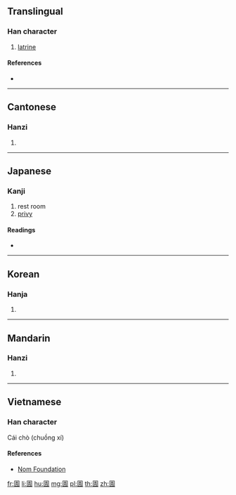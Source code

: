 {{character info/new}}
==Translingual==

===Han character===
{{Han char|rn=31|rad=囗|as=08|sn=11|four=60227|canj=WQMB|ids=⿴囗青}}

# [[latrine]]

====References====
* {{Han ref|kx=0219.150|dkj=04797|dj=0447.080|hdz=10720.060|uh=570A|ud=22282|bh=D4AB|bd=54443}}

----

==Cantonese==

===Hanzi===
{{yue-hanzi|jyut=[[cing1]]|y=ching1}}

# {{defn|lang=yue|sort=囗08}}

----

==Japanese==

===Kanji===
{{ja-kanji|grade=|rs=囗08}}

# rest room
# [[privy]]

====Readings====
* {{ja-readings|on=[[せい]] (sei), [[しょう]] (shō)|kun=[[かわや]] (kawaya)}}

----

==Korean==

===Hanja===
{{ko-hanja|hangeul=청|rv=cheong|mr=ch'ŏng}}

# {{defn|lang=ko|sort=囗08}}

----

==Mandarin==

===Hanzi===
{{cmn-hanzi|pin=[[qīng]] ([[qing1]])|wg=ch'ing<sup>1</sup>}}

# {{defn|lang=cmn|sort=囗08}}

----

==Vietnamese==

===Han character===
{{vi-hantu|[[thanh]]|rs=囗08}}

Cái chò (chuồng xí)

====References====
* [http://nomfoundation.org/common/nom_details.php?codepoint=570a Nom Foundation]

[[fr:圊]]
[[li:圊]]
[[hu:圊]]
[[mg:圊]]
[[pl:圊]]
[[th:圊]]
[[zh:圊]]